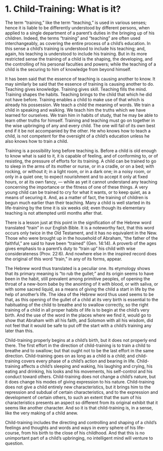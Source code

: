 # 1. Child-Training: What is it?

The term "training," like the term "teaching," is used in various senses; hence it is liable to be differently understood by different persons, when applied to a single department of a parent's duties in the bringing up of his children. Indeed, the terms "training" and "teaching" are often used interchangeably, as covering the entire process of a child's education. In this sense a child's training is understood to include his teaching; and, again, his teaching is understood to include his training. But in its more restricted sense the training of a child is the shaping, the developing, and the controlling of his personal faculties and powers; while the teaching of a child is the securing to him of knowledge from beyond himself.

It has been said that the essence of teaching is causing another to know. It may similarly be said that the essence of training is causing another to do. Teaching gives knowledge. Training gives skill. Teaching fills the mind. Training shapes the habits. Teaching brings to the child that which he did not have before. Training enables a child to make use of that which is already his possession. We teach a child the meaning of words. We train a child in speaking and walking. We teach him the truths which we have learned for ourselves. We train him in habits of study, that he may be able to learn other truths for himself. Training and teaching must go on together in the wise upbringing of any and every child. The one will fail of its own best end if it be not accompanied by the other. He who knows how to teach a child, is not competent for the oversight of a child's education unless he also knows how to train a child.

Training is a possibility long before teaching is. Before a child is old enough to know what is said to it, it is capable of feeling, and of conforming to, or of resisting, the pressure of efforts for its training. A child can be trained to go to sleep in the arms of its mother or nurse, or in a cradle, or on a bed; with rocking, or without it; in a light room, or in a dark one; in a noisy room, or only in a quiet one; to expect nourishment and to accept it only at fixed hours, or at its own fancy, — while as yet it cannot understand any teaching concerning the importance or the fitness of one of these things. A very young child can be trained to cry for what it wants, or to keep quiet, as a means of securing it. And, as a matter of fact, the training of children is begun much earlier than their teaching. Many a child is well started in its life-training by the time it is six weeks old; even though its elementary teaching is not attempted until months after that.

There is a lesson just at this point in the signification of the Hebrew word translated "train" in our English Bible. It is a noteworthy fact, that this word occurs only twice in the Old Testament, and it has no equivalent in the New. Those who were brought up in the household of Abraham, "the father of the faithful," are said to have been "trained" (Gen. 14:14). A proverb of the ages gives emphasis to a parent's duty to "train up" his child with wise considerateness (Prov. 22:6). And nowhere else in the inspired record does the original of this word "train," in any of its forms, appear.

The Hebrew word thus translated is a peculiar one. Its etymology shows that its primary meaning is "to rub the gullet;" and its origin seems to have been in the habit, still prevalent among primitive peoples, of opening the throat of a new-born babe by the anointing of it with blood, or with saliva, or with some sacred liquid, as a means of giving the child a start in life by the help of another's life. The idea of the Hebrew word thus used seems to be that, as this opening of the gullet of a child at its very birth is essential to the habituating of the child to breathe and to swallow correctly, so the right training of a child in all proper habits of life is to begin at the child's very birth. And the use of the word in the places where we find it, would go to show that Abraham with all his faith, and Solomon with all his wisdom, did not feel that it would be safe to put off the start with a child's training any later than this.

Child-training properly begins at a child's birth, but it does not properly end there. The first effort in the direction of child-training is to train a child to breathe and to swallow; but that ought not to be the last effort in the same direction. Child-training goes on as long as a child is a child; and child-training covers every phase of a child's action and bearing in life. Child-training affects a child's sleeping and waking, his laughing and crying, his eating and drinking, his looks and his movements, his self-control and his conduct toward others. Child-training does not change a child's nature, but it does change his modes of giving expression to his nature. Child-training does not give a child entirely new characteristics, but it brings him to the repression and subdual of certain characteristics, and to the expression and development of certain others, to such an extent that the sum of his characteristics presents an aspect so different from its original exhibit that it seems like another character. And so it is that child-training is, in a sense, like the very making of a child anew.

Child-training includes the directing and controlling and shaping of a child's feelings and thoughts and words and ways in every sphere of his life-course, from his birth to the close of his childhood. And that this is no unimportant part of a child's upbringing, no intelligent mind will venture to question.